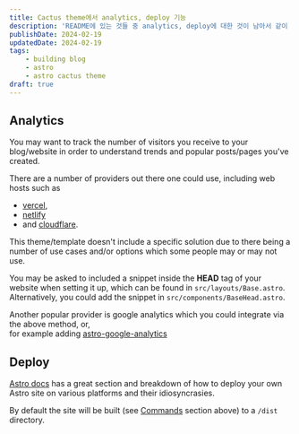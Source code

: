 ```yaml
---
title: Cactus theme에서 analytics, deploy 기능
description: 'README에 있는 것들 중 analytics, deploy에 대한 것이 남아서 같이 정리함          '
publishDate: 2024-02-19
updatedDate: 2024-02-19
tags: 
    - building blog
    - astro
    - astro cactus theme
draft: true
---
```



## Analytics

You may want to track the number of visitors you receive to your blog/website in order to understand trends and popular posts/pages you've created.  

There are a number of providers out there one could use, including web hosts such as  
- [vercel](https://vercel.com/analytics),  
- [netlify](https://www.netlify.com/products/analytics/)  
- and [cloudflare](https://www.cloudflare.com/web-analytics/).  

This theme/template doesn't include a specific solution due to there being a number of use cases and/or options which some people may or may not use.  


You may be asked to included a snippet inside the **HEAD** tag of your website when setting it up, which can be found in `src/layouts/Base.astro`.  
Alternatively, you could add the snippet in `src/components/BaseHead.astro`.  


Another popular provider is google analytics which you could integrate via the above method, or,  
for example adding [astro-google-analytics](https://www.npmjs.com/package/astro-google-analytics)  

## Deploy

[Astro docs](https://docs.astro.build/en/guides/deploy/) has a great section and breakdown of how to deploy your own Astro site on various platforms and their idiosyncrasies.  

By default the site will be built (see [Commands](#commands) section above) to a `/dist` directory.  